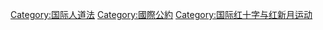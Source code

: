 {{Wikisource}}
{{Catmore}}

[[Category:国际人道法|Category:国际人道法]]
[[Category:國際公約|Category:國際公約]]
[[Category:国际红十字与红新月运动|Category:国际红十字与红新月运动]]